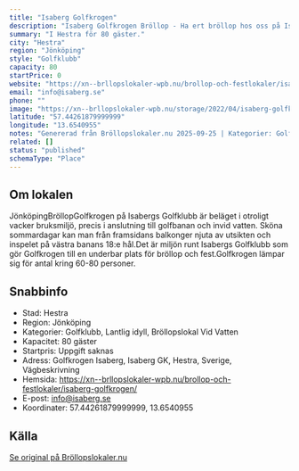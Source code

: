 ```yaml
---
title: "Isaberg Golfkrogen"
description: "Isaberg Golfkrogen Bröllop - Ha ert bröllop hos oss på Isaberg Golfkrogen. Se vår fina Bröllopslokal. Skicka gärna en förfrågan så hjälper vi Er!"
summary: "I Hestra för 80 gäster."
city: "Hestra"
region: "Jönköping"
style: "Golfklubb"
capacity: 80
startPrice: 0
website: "https://xn--brllopslokaler-wpb.nu/brollop-och-festlokaler/isaberg-golfkrogen/"
email: "info@isaberg.se"
phone: ""
image: "https://xn--brllopslokaler-wpb.nu/storage/2022/04/isaberg-golfkrog-brollop-brollopslokal-festlokal-visningsbild.webp"
latitude: "57.44261879999999"
longitude: "13.6540955"
notes: "Genererad från Bröllopslokaler.nu 2025-09-25 | Kategorier: Golfklubb, Lantlig idyll, Bröllopslokal Vid Vatten"
related: []
status: "published"
schemaType: "Place"
---
```


## Om lokalen

JönköpingBröllopGolfkrogen på Isabergs Golfklubb är beläget i otroligt vacker bruksmiljö, precis i anslutning till golfbanan och invid vatten. Sköna sommardagar kan man från framsidans balkonger njuta av utsikten och inspelet på västra banans 18:e hål.Det är miljön runt Isabergs Golfklubb som gör Golfkrogen till en underbar plats för bröllop och fest.Golfkrogen lämpar sig för antal kring 60-80 personer.

## Snabbinfo

- Stad: Hestra
- Region: Jönköping
- Kategorier: Golfklubb, Lantlig idyll, Bröllopslokal Vid Vatten
- Kapacitet: 80 gäster
- Startpris: Uppgift saknas
- Adress: Golfkrogen Isaberg, Isaberg GK, Hestra, Sverige, Vägbeskrivning
- Hemsida: https://xn--brllopslokaler-wpb.nu/brollop-och-festlokaler/isaberg-golfkrogen/
- E-post: info@isaberg.se
- Koordinater: 57.44261879999999, 13.6540955

## Källa

[Se original på Bröllopslokaler.nu](https://xn--brllopslokaler-wpb.nu/brollop-och-festlokaler/isaberg-golfkrogen/)
